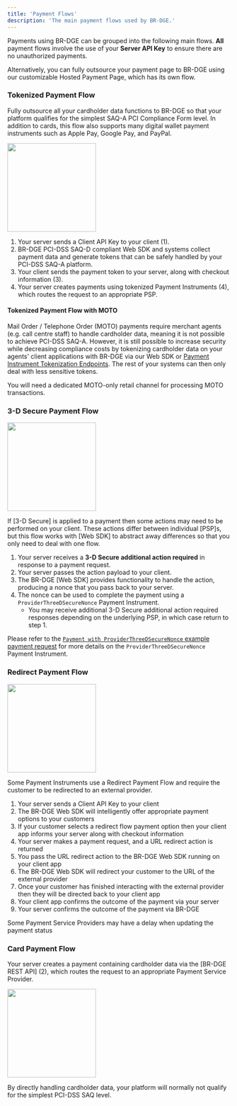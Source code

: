 ```yaml
---
title: 'Payment Flows'
description: 'The main payment flows used by BR-DGE.'
---
```


Payments using BR-DGE can be grouped into the following main flows. **All**
payment flows involve the use of your **Server API Key** to ensure there are no
unauthorized payments.

Alternatively, you can fully outsource your payment page to BR-DGE using our
customizable Hosted Payment Page, which has its own flow.

### Tokenized Payment Flow

Fully outsource all your cardholder data functions to BR-DGE so that your
platform qualifies for the simplest SAQ-A PCI Compliance Form
level. In addition to cards, this flow also supports many digital wallet payment
instruments such as Apple Pay, Google Pay, and PayPal.

<img height="200" src="/images/tokenized-payment-flow.svg" />

1. Your server sends a Client API Key to your client (1).
2. BR-DGE PCI-DSS SAQ-D compliant Web SDK and systems collect
   payment data and generate tokens that can be safely handled by your PCI-DSS
   SAQ-A platform.
3. Your client sends the payment token to your server, along with checkout
   information (3).
4. Your server creates payments using tokenized Payment Instruments (4), which
   routes the request to an appropriate PSP.

#### Tokenized Payment Flow with MOTO

Mail Order / Telephone Order (MOTO) payments require merchant agents (e.g. call
centre staff) to handle cardholder data, meaning it is not possible to achieve
PCI-DSS SAQ-A. However, it is still possible to increase security
while decreasing compliance costs by tokenizing cardholder data on your agents'
client applications with BR-DGE via our Web SDK or
[Payment Instrument Tokenization Endpoints](/api-reference#/Payment%20Instrument%20Tokenization).
The rest of your systems can then only deal with less sensitive tokens.

<Note>

You will need a dedicated MOTO-only retail channel for processing MOTO
transactions.

</Note>

### 3-D Secure Payment Flow

<img height="200" src="/images/3-D-secure-payment-flow.svg" />

If [3-D Secure] is applied to a payment then some actions may need to be
performed on your client. These actions differ between individual [PSP]s, but
this flow works with [Web SDK] to abstract away differences so that you only
need to deal with one flow.

1. Your server receives a **3-D Secure additional action required** in response to
   a payment request.
2. Your server passes the action payload to your client.
3. The BR-DGE [Web SDK] provides functionality to handle the action, producing a
   nonce that you pass back to your server.
4. The nonce can be used to complete the payment using a
   `ProviderThreeDSecureNonce` Payment Instrument.
   - You may receive additional 3-D Secure additional action required
     responses depending on the underlying PSP, in which case return to step 1.

Please refer to the
[`Payment with ProviderThreeDSecureNonce` example payment request](/api-reference#/Payments/createPaymentUsingPOST)
for more details on the `ProviderThreeDSecureNonce` Payment Instrument.

### Redirect Payment Flow

<img height="200" src="/images/redirect-payment-flow.svg" />

Some Payment Instruments use a Redirect Payment Flow and require the customer
to be redirected to an external provider.

1. Your server sends a Client API Key to your client
2. The BR-DGE Web SDK will intelligently offer appropriate payment
   options to your customers
3. If your customer selects a redirect flow payment option then your client app
   informs your server along with checkout information
4. Your server makes a payment request, and a URL redirect action is returned
5. You pass the URL redirect action to the BR-DGE Web SDK running on
   your client app
6. The BR-DGE Web SDK will redirect your customer to the URL of the
   external provider
7. Once your customer has finished interacting with the external provider then
   they will be directed back to your client app
8. Your client app confirms the outcome of the payment via your server
9. Your server confirms the outcome of the payment via BR-DGE

<Note>

Some Payment Service Providers may have a delay when
updating the payment status

</Note>

### Card Payment Flow

Your server creates a payment containing cardholder data via the [BR-DGE REST
API] (2), which routes the request to an appropriate <Tooltip tip="A Payment Service Provider (PSP) offers merchants online services for accepting electronic payments by a variety of payment methods (payment instruments).">Payment Service Provider</Tooltip>.

<img height="200" src="/images/card-payment-flow.svg" />

<Alert>

By directly handling cardholder data, your platform will normally not qualify
for the simplest PCI-DSS SAQ level.

</Alert>